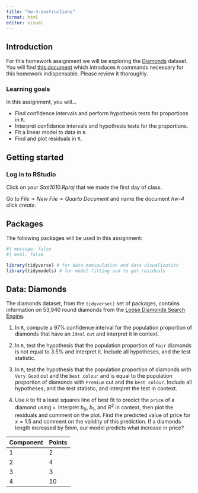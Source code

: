 ```yaml
---
title: "hw-4-instructions"
format: html
editor: visual
---
```


## Introduction

For this homework assignment we will be exploring the [Diamonds](https://www.diamondse.info/) dataset. You will find [this document](https://stats1010-f22.github.io/website/supplemental/tests_R.html#comparison) which introduces `R` commands necessary for this homework indispensable. Please review it thoroughly.

### Learning goals

In this assignment, you will...

-   Find confidence intervals and perform hypothesis tests for proportions in `R`.
-   Interpret confidence intervals and hypothesis tests for the proportions.
-   Fit a linear model to data in `R`.
-   Find and plot residuals in `R`.

## Getting started

### Log in to RStudio

Click on your *Stat1010.Rproj* that we made the first day of class.

Go to *File* ➛ *New File* ➛ *Quarto Document* and name the document *hw-4* click *create.*

## Packages

The following packages will be used in this assignment:

```r
#| message: false
#| eval: false

library(tidyverse) # for data manipulation and data visualization
library(tidymodels) # for model fitting and to get residuals

```

## Data: Diamonds

The diamonds dataset, from the `tidyverse()` set of packages, contains information on 53,940 round diamonds from the [Loose Diamonds Search Engine](https://www.diamondse.info/).

1.  In `R`, compute a 97% confidence interval for the population proportion of diamonds that have an `Ideal` `cut` and interpret it in context.

2.  In `R`, test the hypothesis that the population proportion of `Fair` diamonds is not equal to 3.5% and interpret it. Include all hypotheses, and the test statistic.

3.  In `R`, test the hypothesis that the population proportion of diamonds with `Very Good` cut and the `best colour` and is equal to the population proportion of diamonds with `Premium` cut and the `best colour`. Include all hypotheses, and the test statistic, and interpret the test in context.

4.  Use `R` to fit a least squares line of best fit to predict the `price` of a diamond using `x`. Interpret $b_0$, $b_1$, and $R^2$ in context, then plot the residuals and comment on the plot. Find the predicted value of price for $x = 1.5$ and comment on the validity of this prediction. If a diamonds length increased by 5mm, our model predicts what increase in price?

| Component | Points |
|-----------|--------|
| 1         | 2      |
| 2         | 4      |
| 3         | 3      |
| 4         | 10     |
